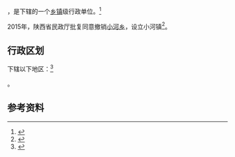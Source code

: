 {{中国乡级行政区|61/08/24/206/000}}

'''{{PAGENAMEBASE}}'''，是{{PRC admin/fullname|61/08/24/206/000|3}}下辖的一个[[乡镇|乡镇]]级行政单位。<ref>{{PRC admin/ref sgc|{{PRC admin/parent|61/08/24/206/000}}}}</ref>

2015年，陕西省民政厅批复同意撤销[[小河乡_(靖边县)|小河乡]]，设立小河镇<ref>{{Cite web |url=http://shaanxi.mca.gov.cn/article/mzyw1/201507/20150700841888.shtml |title=陕西省民政厅关于陕西省乡镇行政区划调整的公告 |access-date=2017-09-14 |archive-url=https://web.archive.org/web/20170914220400/http://shaanxi.mca.gov.cn/article/mzyw1/201507/20150700841888.shtml |archive-date=2017-09-14 |dead-url=yes }}</ref>。

== 行政区划 ==

{{PAGENAMEBASE}}下辖以下地区：<ref>{{PRC admin/ref sgc|61/08/24/206/000}}</ref>

{{PRC admin/children|61/08/24/206/000}}。

== 参考资料 ==

{{reflist}}

{{行政区划小作品}}
{{PRC admin/navcat|61/08/24/206/000}}